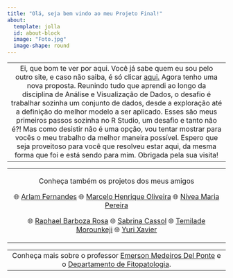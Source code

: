 ```yaml
---
title: "Olá, seja bem vindo ao meu Projeto Final!"
about:
  template: jolla
  id: about-block
  image: "Foto.jpg"
  image-shape: round
---
```


+:-----------------------------------------------------------------------------------------------------------------------------------------------------------------------------------------------------------------------------------------------------------------------------------------------------------------------------------------------------------------------------------------------------------------------------------------------------------------------------------------------------------------------------------------------------------------------------------------------------------------------------------------------------------------------------------------------------------------------------:+
| Ei, que bom te ver por aqui. Você já sabe quem eu sou pelo outro site, e caso não saiba, é só clicar [aqui.](https://dyenici.github.io/FIP606/) Agora tenho uma nova proposta. Reunindo tudo que aprendi ao longo da disciplina de Análise e Visualização de Dados, o desafio é trabalhar sozinha um conjunto de dados, desde a exploração até a definição do melhor modelo a ser aplicado. Esses são meus primeiros passos sozinha no R Studio, um desafio e tanto não é?! Mas como desistir não é uma opção, vou tentar mostrar para vocês o meu trabalho da melhor maneira possível. Espero que seja proveitoso para você que resolveu estar aqui, da mesma forma que foi e está sendo para mim. Obrigada pela sua visita! |
+-------------------------------------------------------------------------------------------------------------------------------------------------------------------------------------------------------------------------------------------------------------------------------------------------------------------------------------------------------------------------------------------------------------------------------------------------------------------------------------------------------------------------------------------------------------------------------------------------------------------------------------------------------------------------------------------------------------------------------+

+:------------------------------------------------------------------------------------------------------------------------------------------------------------------------------------------------------------:+
| Conheça também os projetos dos meus amigos                                                                                                                                                                   |
|                                                                                                                                                                                                              |
| 🌐 [Arlam Fernandes](https://github.com/arlamsilva) 🌐 [Marcelo Henrique Oliveira](https://github.com/marcelo625) 🌐 [Nívea Maria Pereira](https://github.com/niviampereira)                                 |
|                                                                                                                                                                                                              |
| 🌐 [Raphael Barboza Rosa](https://github.com/rb-rosa) 🌐 [Sabrina Cassol](https://github.com/cassolsabrina) 🌐 [Temilade Morounkeji](https://github.com/Gbindin) 🌐 [Yuri Xavier](https://github.com/dyxaso) |
+--------------------------------------------------------------------------------------------------------------------------------------------------------------------------------------------------------------+

|                                                                                                                                                                |
|:--------------------------------------------------------------------------------------------------------------------------------------------------------------:|
| Conheça mais sobre o professor [Emerson Medeiros Del Ponte](https://emersondelponte.netlify.app/) e o [Departamento de Fitopatologia](http://www.dfp.ufv.br/). |

